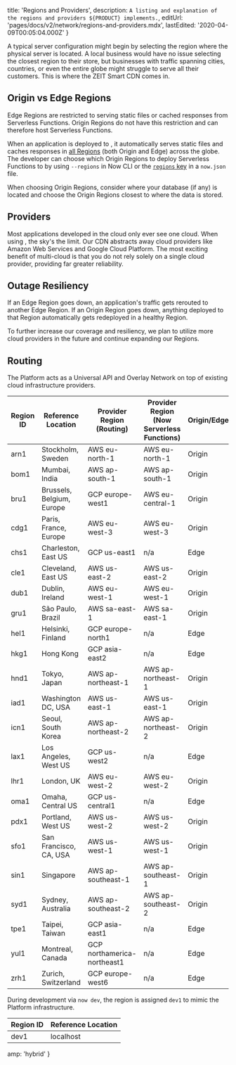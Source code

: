 
  title: 'Regions and Providers',
  description: `A listing and explanation of the regions and providers ${PRODUCT} implements.`,
  editUrl: 'pages/docs/v2/network/regions-and-providers.mdx',
  lastEdited: '2020-04-09T00:05:04.000Z'
}

A typical server configuration might begin by selecting the region where the physical server is located. A local business would have no issue selecting the closest region to their store, but businesses with traffic spanning cities, countries, or even the entire globe might struggle to serve all their customers. This is where the ZEIT Smart CDN comes in.

## Origin vs Edge Regions

Edge Regions are restricted to serving static files or cached responses from Serverless Functions. Origin Regions do not have this restriction and can therefore host Serverless Functions.

When an application is deployed to <ProductName />, it automatically serves static files and caches responses in [all Regions](#routing) (both Origin and Edge) across the globe. The developer can choose which Origin Regions to deploy Serverless Functions to by using `--regions` in Now CLI or the [`regions` key](/docs/configuration#project/regions) in a `now.json` file.

When choosing Origin Regions, consider where your database (if any) is located and choose the Origin Regions closest to where the data is stored.

## Providers

Most applications developed in the cloud only ever see one cloud. When using <ProductName />, the sky's the limit. Our CDN abstracts away cloud providers like Amazon Web Services and Google Cloud Platform. The most exciting benefit of multi-cloud is that you do not rely solely on a single cloud provider, providing far greater reliability.

## Outage Resiliency

If an Edge Region goes down, an application's traffic gets rerouted to another Edge Region. If an Origin Region goes down, anything deployed to that Region automatically gets redeployed in a healthy Region.

To further increase our coverage and resiliency, we plan to utilize more cloud providers in the future and continue expanding our Regions.

## Routing

The <ProductName /> Platform acts as a Universal API and Overlay Network on top of existing cloud infrastructure providers.

| Region ID | Reference Location        | Provider Region (Routing)   | Provider Region (Now Serverless Functions) | Origin/Edge |
| --------- | ------------------------- | --------------------------- | ------------------------------------------ | ----------- |
| arn1      | Stockholm, Sweden         | AWS eu-north-1              | AWS eu-north-1                             | Origin      |
| bom1      | Mumbai, India             | AWS ap-south-1              | AWS ap-south-1                             | Origin      |
| bru1      | Brussels, Belgium, Europe | GCP europe-west1            | AWS eu-central-1                           | Origin      |
| cdg1      | Paris, France, Europe     | AWS eu-west-3               | AWS eu-west-3                              | Origin      |
| chs1      | Charleston, East US       | GCP us-east1                | n/a                                        | Edge        |
| cle1      | Cleveland, East US        | AWS us-east-2               | AWS us-east-2                              | Origin      |
| dub1      | Dublin, Ireland           | AWS eu-west-1               | AWS eu-west-1                              | Origin      |
| gru1      | São Paulo, Brazil         | AWS sa-east-1               | AWS sa-east-1                              | Origin      |
| hel1      | Helsinki, Finland         | GCP europe-north1           | n/a                                        | Edge        |
| hkg1      | Hong Kong                 | GCP asia-east2              | n/a                                        | Edge        |
| hnd1      | Tokyo, Japan              | AWS ap-northeast-1          | AWS ap-northeast-1                         | Origin      |
| iad1      | Washington DC, USA        | AWS us-east-1               | AWS us-east-1                              | Origin      |
| icn1      | Seoul, South Korea        | AWS ap-northeast-2          | AWS ap-northeast-2                         | Origin      |
| lax1      | Los Angeles, West US      | GCP us-west2                | n/a                                        | Edge        |
| lhr1      | London, UK                | AWS eu-west-2               | AWS eu-west-2                              | Origin      |
| oma1      | Omaha, Central US         | GCP us-central1             | n/a                                        | Edge        |
| pdx1      | Portland, West US         | AWS us-west-2               | AWS us-west-2                              | Origin      |
| sfo1      | San Francisco, CA, USA    | AWS us-west-1               | AWS us-west-1                              | Origin      |
| sin1      | Singapore                 | AWS ap-southeast-1          | AWS ap-southeast-1                         | Origin      |
| syd1      | Sydney, Australia         | AWS ap-southeast-2          | AWS ap-southeast-2                         | Origin      |
| tpe1      | Taipei, Taiwan            | GCP asia-east1              | n/a                                        | Edge        |
| yul1      | Montreal, Canada          | GCP northamerica-northeast1 | n/a                                        | Edge        |
| zrh1      | Zurich, Switzerland       | GCP europe-west6            | n/a                                        | Edge        |

During development via `now dev`, the region is assigned `dev1` to mimic the <ProductName /> Platform infrastructure.

| Region ID | Reference Location |
| --------- | ------------------ |
| dev1      | localhost          |


  amp: 'hybrid'
}
